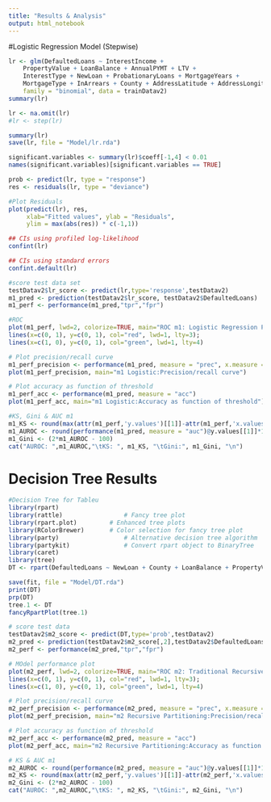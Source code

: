 ```yaml
---
title: "Results & Analysis"
output: html_notebook
---
```

#Logistic Regression Model (Stepwise)
```r
lr <- glm(DefaultedLoans ~ InterestIncome + 
    PropertyValue + LoanBalance + AnnualPYMT + LTV + 
    InterestType + NewLoan + ProbationaryLoans + MortgageYears + 
    MortgageType + InArrears + County + AddressLatitude + AddressLongitude, 
    family = "binomial", data = trainDatav2)
summary(lr)

```

```r
lr <- na.omit(lr)
#lr <- step(lr)

```
```r
summary(lr)
save(lr, file = "Model/lr.rda")
```

```r
significant.variables <- summary(lr)$coeff[-1,4] < 0.01
names(significant.variables)[significant.variables == TRUE]
```
```r
prob <- predict(lr, type = "response")
res <- residuals(lr, type = "deviance")

#Plot Residuals
plot(predict(lr), res,
     xlab="Fitted values", ylab = "Residuals",
     ylim = max(abs(res)) * c(-1,1))
```

```r
## CIs using profiled log-likelihood
confint(lr)
```

```r
## CIs using standard errors
confint.default(lr)
```
```r
#score test data set
testDatav2$lr_score <- predict(lr,type='response',testDatav2)
m1_pred <- prediction(testDatav2$lr_score, testDatav2$DefaultedLoans)
m1_perf <- performance(m1_pred,"tpr","fpr")

#ROC
plot(m1_perf, lwd=2, colorize=TRUE, main="ROC m1: Logistic Regression Performance")
lines(x=c(0, 1), y=c(0, 1), col="red", lwd=1, lty=3);
lines(x=c(1, 0), y=c(0, 1), col="green", lwd=1, lty=4)
```
```r
# Plot precision/recall curve
m1_perf_precision <- performance(m1_pred, measure = "prec", x.measure = "rec")
plot(m1_perf_precision, main="m1 Logistic:Precision/recall curve")
```

```r
# Plot accuracy as function of threshold
m1_perf_acc <- performance(m1_pred, measure = "acc")
plot(m1_perf_acc, main="m1 Logistic:Accuracy as function of threshold")
```

```r
#KS, Gini & AUC m1
m1_KS <- round(max(attr(m1_perf,'y.values')[[1]]-attr(m1_perf,'x.values')[[1]])*100, 2)
m1_AUROC <- round(performance(m1_pred, measure = "auc")@y.values[[1]]*100, 2)
m1_Gini <- (2*m1_AUROC - 100)
cat("AUROC: ",m1_AUROC,"\tKS: ", m1_KS, "\tGini:", m1_Gini, "\n")
```

# Decision Tree Results
```r
#Decision Tree for Tableu
library(rpart)
library(rattle)					# Fancy tree plot
library(rpart.plot)			# Enhanced tree plots
library(RColorBrewer)		# Color selection for fancy tree plot
library(party)					# Alternative decision tree algorithm
library(partykit)				# Convert rpart object to BinaryTree
library(caret)
library(tree)
DT <- rpart(DefaultedLoans ~ NewLoan + County + LoanBalance + PropertyValue + InterestIncome + CreditRating + AnnualPYMT + County + LTV + LTVCategory + InArrears + MortgageType + MortgageYears + AddressLatitude + AddressLongitude ,method = "class",data=trainDatav2, control =  rpart.control(minisplit=5,cp = 0.001))

save(fit, file = "Model/DT.rda")
print(DT)
prp(DT)
tree.1 <- DT
fancyRpartPlot(tree.1)
```
```r
# score test data
testDatav2$m2_score <- predict(DT,type='prob',testDatav2)
m2_pred <- prediction(testDatav2$m2_score[,2],testDatav2$DefaultedLoans)
m2_perf <- performance(m2_pred,"tpr","fpr")

# MOdel performance plot
plot(m2_perf, lwd=2, colorize=TRUE, main="ROC m2: Traditional Recursive Partitioning")
lines(x=c(0, 1), y=c(0, 1), col="red", lwd=1, lty=3);
lines(x=c(1, 0), y=c(0, 1), col="green", lwd=1, lty=4)
```
```r
# Plot precision/recall curve
m2_perf_precision <- performance(m2_pred, measure = "prec", x.measure = "rec")
plot(m2_perf_precision, main="m2 Recursive Partitioning:Precision/recall curve")
```
```r
# Plot accuracy as function of threshold
m2_perf_acc <- performance(m2_pred, measure = "acc")
plot(m2_perf_acc, main="m2 Recursive Partitioning:Accuracy as function of threshold")
```

```r
# KS & AUC m1
m2_AUROC <- round(performance(m2_pred, measure = "auc")@y.values[[1]]*100, 2)
m2_KS <- round(max(attr(m2_perf,'y.values')[[1]]-attr(m2_perf,'x.values')[[1]])*100, 2)
m2_Gini <- (2*m2_AUROC - 100)
cat("AUROC: ",m2_AUROC,"\tKS: ", m2_KS, "\tGini:", m2_Gini, "\n")
```

